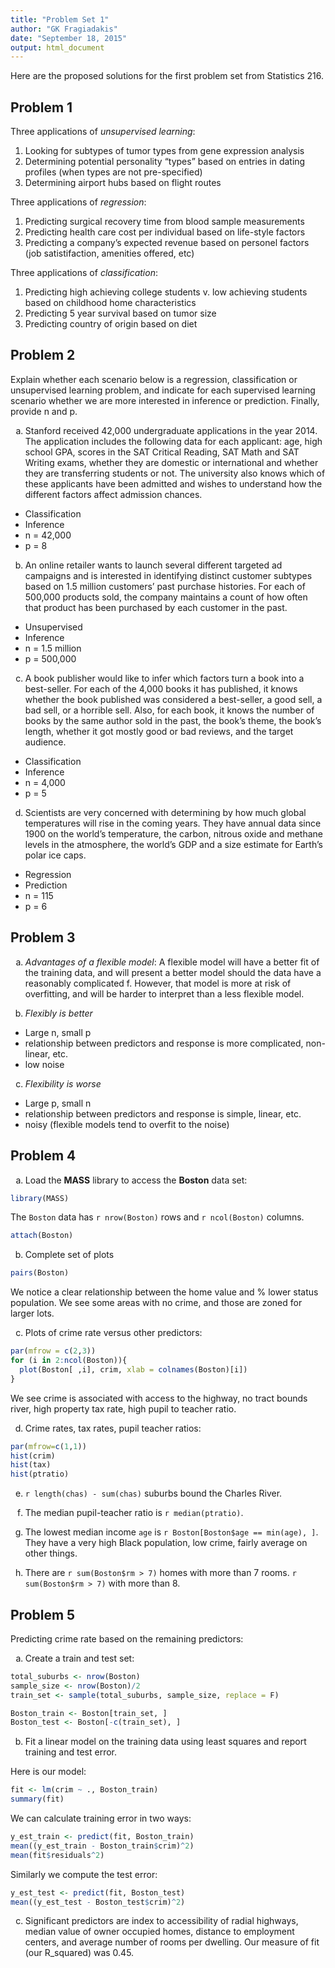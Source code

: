 ```yaml
---
title: "Problem Set 1"
author: "GK Fragiadakis"
date: "September 18, 2015"
output: html_document
---
```


Here are the proposed solutions for the first problem set from Statistics 216.  

## Problem 1

Three applications of *unsupervised learning*:

1. Looking for subtypes of tumor types from gene expression analysis
2. Determining potential personality "types" based on entries in dating profiles (when types are not pre-specified)
3. Determining airport hubs based on flight routes

Three applications of *regression*:

1. Predicting surgical recovery time from blood sample measurements
2. Predicting health care cost per individual based on life-style factors
3. Predicting a company's expected revenue based on personel factors (job satistifaction, amenities offered, etc)

Three applications of *classification*:

1. Predicting high achieving college students v. low achieving students based on childhood home characteristics
2. Predicting 5 year survival based on tumor size
3. Predicting country of origin based on diet

## Problem 2

Explain whether each scenario below is a regression, classification or unsupervised
learning problem, and indicate for each supervised learning scenario whether we are
more interested in inference or prediction. Finally, provide n and p.

(a) Stanford received 42,000 undergraduate applications in the year 2014. The application
includes the following data for each applicant: age, high school GPA,
scores in the SAT Critical Reading, SAT Math and SAT Writing exams, whether
they are domestic or international and whether they are transferring students or
not. The university also knows which of these applicants have been admitted and
wishes to understand how the different factors affect admission chances.

* Classification
* Inference
* n = 42,000
* p = 8

(b) An online retailer wants to launch several different targeted ad campaigns and
is interested in identifying distinct customer subtypes based on 1.5 million customers’
past purchase histories. For each of 500,000 products sold, the company
maintains a count of how often that product has been purchased by each customer
in the past.

* Unsupervised
* Inference
* n = 1.5 million
* p = 500,000

(c) A book publisher would like to infer which factors turn a book into a best-seller.
For each of the 4,000 books it has published, it knows whether the book published
was considered a best-seller, a good sell, a bad sell, or a horrible sell. Also, for
each book, it knows the number of books by the same author sold in the past,
the book’s theme, the book’s length, whether it got mostly good or bad reviews,
and the target audience.

* Classification
* Inference
* n = 4,000
* p = 5

(d) Scientists are very concerned with determining by how much global temperatures
will rise in the coming years. They have annual data since 1900 on the world’s
temperature, the carbon, nitrous oxide and methane levels in the atmosphere, the
world’s GDP and a size estimate for Earth’s polar ice caps.

* Regression
* Prediction
* n = 115
* p = 6

## Problem 3

a. *Advantages of a flexible model*: A flexible model will have a better fit of the training data, and will present a better model should the data have a reasonably complicated f.  However, that model is more at risk of overfitting, and will be harder to interpret than a less flexible model.  

b. *Flexibly is better*

* Large n, small p
* relationship between predictors and response is more complicated, non-linear, etc. 
* low noise

c. *Flexibility is worse*

* Large p, small n
* relationship between predictors and response is simple, linear, etc. 
* noisy (flexible models tend to overfit to the noise)

## Problem 4

a. Load the **MASS** library to access the **Boston** data set:

```r
library(MASS)
```


The `Boston` data has `r nrow(Boston)` rows and `r ncol(Boston)` columns.  
```r
attach(Boston)
```
b. Complete set of plots

``` r
pairs(Boston)
```

We notice a clear relationship between the home value and % lower status population.  We see some areas with no crime, and those are zoned for larger lots.  

c. Plots of crime rate versus other predictors: 

```r
par(mfrow = c(2,3))
for (i in 2:ncol(Boston)){
  plot(Boston[ ,i], crim, xlab = colnames(Boston)[i])
}

```

We see crime is associated with access to the highway, no tract bounds river, high property tax rate, high pupil to teacher ratio.  

d. Crime rates, tax rates, pupil teacher ratios:

```r
par(mfrow=c(1,1))
hist(crim)
hist(tax)
hist(ptratio)
```

e. `r length(chas) - sum(chas)` suburbs bound the Charles River.  

f. The median pupil-teacher ratio is `r median(ptratio)`.  

g. The lowest median income `age` is `r Boston[Boston$age == min(age), ]`.  They have a very high Black population, low crime, fairly average on other things.  

h. There are `r sum(Boston$rm > 7)` homes with more than 7 rooms.  `r sum(Boston$rm > 7)` with more than 8.  

## Problem 5

Predicting crime rate based on the remaining predictors: 

a. Create a train and test set: 

```r
total_suburbs <- nrow(Boston)
sample_size <- nrow(Boston)/2
train_set <- sample(total_suburbs, sample_size, replace = F)

Boston_train <- Boston[train_set, ]
Boston_test <- Boston[-c(train_set), ]

```

b. Fit a linear model on the training data using least squares and report training and test error. 

Here is our model:

``` r
fit <- lm(crim ~ ., Boston_train)
summary(fit)
```

We can calculate training error in two ways: 

``` r
y_est_train <- predict(fit, Boston_train)
mean((y_est_train - Boston_train$crim)^2)
mean(fit$residuals^2)
```

Similarly we compute the test error: 

``` r
y_est_test <- predict(fit, Boston_test)
mean((y_est_test - Boston_test$crim)^2)
```

c. Significant predictors are index to accessibility of radial highways, median value of owner occupied homes, distance to employment centers, and average number of rooms per dwelling.  Our measure of fit (our R_squared) was 0.45.  